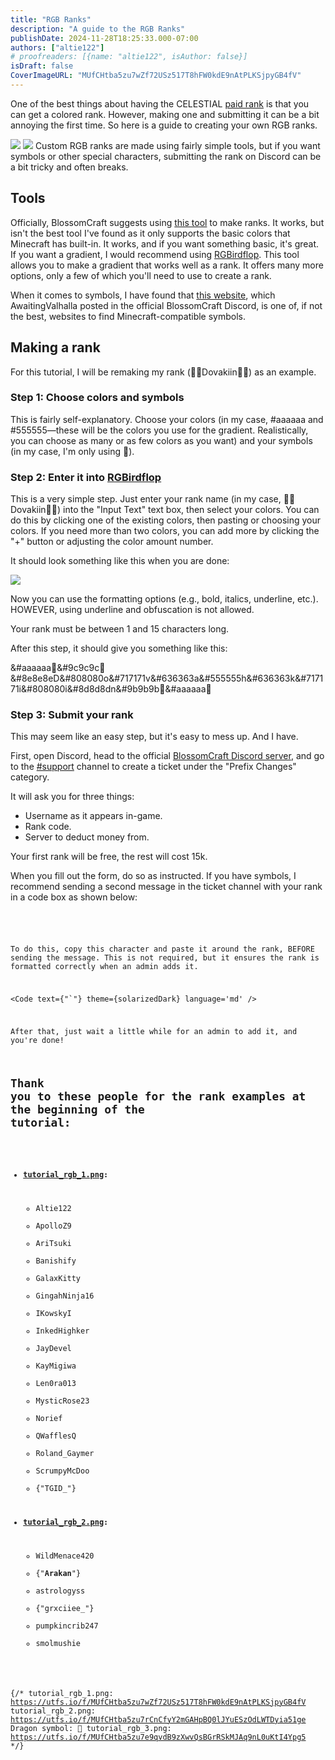 ```yaml
---
title: "RGB Ranks"
description: "A guide to the RGB Ranks"
publishDate: 2024-11-28T18:25:33.000-07:00
authors: ["altie122"]
# proofreaders: [{name: "altie122", isAuthor: false}]
isDraft: false
CoverImageURL: "MUfCHtba5zu7wZf72USz517T8hFW0kdE9nAtPLKSjpyGB4fV"
---
```



One of the best things about having the CELESTIAL [paid rank](/ranks#paid) is that you can get a colored rank. However, making one and submitting it can be a bit annoying the first time. So here is a guide to creating your own RGB ranks.

<img src="https://utfs.io/a/co6j4hk884/MUfCHtba5zu7wZf72USz517T8hFW0kdE9nAtPLKSjpyGB4fV" className="w-1/2 h-fit float-right rounded-lg m-2" />
<img src="https://utfs.io/a/co6j4hk884/MUfCHtba5zu7rCnCfyY2mGAHpBQ0lJYuESzOdLWTDyia51ge" className="w-1/2 h-fit float-right rounded-lg m-2" />
Custom RGB ranks are made using fairly simple tools, but if you want symbols or other special characters, submitting the rank on Discord can be a bit tricky and often breaks.

## Tools
Officially, BlossomCraft suggests using [this tool](https://codepen.io/0biwan/pen/ggVemP) to make ranks. It works, but isn't the best tool I've found as it only supports the basic colors that Minecraft has built-in. It works, and if you want something basic, it's great. If you want a gradient, I would recommend using [RGBirdflop](https://www.birdflop.com/resources/rgb/). This tool allows you to make a gradient that works well as a rank. It offers many more options, only a few of which you'll need to use to create a rank.

When it comes to symbols, I have found that [this website](https://etcgamer.com/minecraft-symbols-emojis/), which AwaitingValhalla posted in the official BlossomCraft Discord, is one of, if not the best, websites to find Minecraft-compatible symbols.

## Making a rank

For this tutorial, I will be remaking my rank (🐉🐉Dovakiin🐉🐉) as an example.

### Step 1: Choose colors and symbols

This is fairly self-explanatory. Choose your colors (in my case, #aaaaaa and #555555—these will be the colors you use for the gradient. Realistically, you can choose as many or as few colors as you want) and your symbols (in my case, I'm only using 🐉).

### Step 2: Enter it into [RGBirdflop](https://www.birdflop.com/resources/rgb/)

This is a very simple step. Just enter your rank name (in my case, 🐉🐉Dovakiin🐉🐉) into the "Input Text" text box, then select your colors. You can do this by clicking one of the existing colors, then pasting or choosing your colors. If you need more than two colors, you can add more by clicking the "+" button or adjusting the color amount number.

It should look something like this when you are done:

<img src="https://utfs.io/f/MUfCHtba5zu7e9qvdB9zXwvQsBGrRSkMJAq9nL0uKtI4Ypg5" className="w-1/2 h-fit rounded-lg float-left m-2" />

Now you can use the formatting options (e.g., bold, italics, underline, etc.). HOWEVER, using underline and obfuscation is not allowed.

Your rank must be between 1 and 15 characters long.

After this step, it should give you something like this:

&#aaaaaa🐉&#9c9c9c🐉&#8e8e8eD&#808080o&#717171v&#636363a&#555555h&#636363k&#717171i&#808080i&#8d8d8dn&#9b9b9b🐉&#aaaaaa🐉

### Step 3: Submit your rank

This may seem like an easy step, but it's easy to mess up. And I have.

First, open Discord, head to the official [BlossomCraft Discord server](https://discord.gg/blossomcraft), and go to the [#support](https://discord.com/channels/766373302721445888/922361528563412993) channel to create a ticket under the "Prefix Changes" category.

It will ask you for three things:
- Username as it appears in-game.
- Rank code.
- Server to deduct money from.

<Aside type='note' title='Note' bottomRounded={false}>
Your first rank will be free, the rest will cost 15k.
</Aside>

When you fill out the form, do so as instructed. If you have symbols, I recommend sending a second message in the ticket channel with your rank in a code box as shown below:

<div className="flex">
<Code
  text={"`&#aaaaaa🐉&#9c9c9c🐉&#8e8e8eD&#808080o&#717171v&#636363a&#555555h&#636363k&#717171i&#808080i&#8d8d8dn&#9b9b9b🐉&#aaaaaa🐉`"}
  theme={solarizedDark}
  language='md'
/>
</div>

To do this, copy this character and paste it around the rank, BEFORE sending the message. This is not required, but it ensures the rank is formatted correctly when an admin adds it.

<Code
  text={"`"}
  theme={solarizedDark}
  language='md'
/>

After that, just wait a little while for an admin to add it, and you're done!

## Thank you to these people for the rank examples at the beginning of the tutorial:


- **[tutorial_rgb_1.png](https://utfs.io/a/co6j4hk884/MUfCHtba5zu7wZf72USz517T8hFW0kdE9nAtPLKSjpyGB4fV):**
  - Altie122
  - ApolloZ9
  - AriTsuki
  - Banishify
  - GalaxKitty
  - GingahNinja16
  - IKowskyI
  - InkedHighker
  - JayDevel
  - KayMigiwa
  - Len0ra013
  - MysticRose23
  - Norief
  - QWafflesQ
  - Roland_Gaymer
  - ScrumpyMcDoo
  - {"TGID_"}

- **[tutorial_rgb_2.png](https://utfs.io/a/co6j4hk884/MUfCHtba5zu7rCnCfyY2mGAHpBQ0lJYuESzOdLWTDyia51ge):**
  - WildMenace420
  - {"__Arakan__"}
  - astrologyss
  - {"grxciiee_"}
  - pumpkincrib247
  - smolmushie


{/* 
tutorial_rgb_1.png: https://utfs.io/f/MUfCHtba5zu7wZf72USz517T8hFW0kdE9nAtPLKSjpyGB4fV
tutorial_rgb_2.png: https://utfs.io/f/MUfCHtba5zu7rCnCfyY2mGAHpBQ0lJYuESzOdLWTDyia51ge
Dragon symbol: 🐉
tutorial_rgb_3.png: https://utfs.io/f/MUfCHtba5zu7e9qvdB9zXwvQsBGrRSkMJAq9nL0uKtI4Ypg5
*/}
